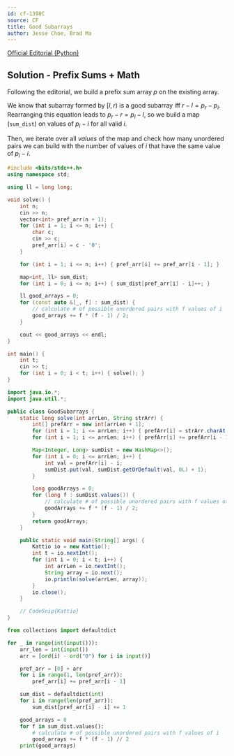 ```yaml
---
id: cf-1398C
source: CF
title: Good Subarrays
author: Jesse Choe, Brad Ma
---
```


[Official Editorial (Python)](https://codeforces.com/blog/entry/81506)

## Solution - Prefix Sums + Math

Following the editorial, we build a prefix sum array $p$ on the existing array.

We know that subarray formed by $[l, r)$ is a good subarray iff $r-l=p_r-p_l$.
Rearranging this equation leads to $p_r-r=p_l-l$, so we build
a map (`sum_dist`) on values of $p_i-i$ for all valid $i$.

Then, we iterate over all *values* of the map and check how many unordered pairs
we can build with the number of values of $i$ that have the same value of $p_i-i$.

<LanguageSection>
<CPPSection>

```cpp
#include <bits/stdc++.h>
using namespace std;

using ll = long long;

void solve() {
	int n;
	cin >> n;
	vector<int> pref_arr(n + 1);
	for (int i = 1; i <= n; i++) {
		char c;
		cin >> c;
		pref_arr[i] = c - '0';
	}

	for (int i = 1; i <= n; i++) { pref_arr[i] += pref_arr[i - 1]; }

	map<int, ll> sum_dist;
	for (int i = 0; i <= n; i++) { sum_dist[pref_arr[i] - i]++; }

	ll good_arrays = 0;
	for (const auto &[_, f] : sum_dist) {
		// calculate # of possible unordered pairs with f values of i
		good_arrays += f * (f - 1) / 2;
	}

	cout << good_arrays << endl;
}

int main() {
	int t;
	cin >> t;
	for (int i = 0; i < t; i++) { solve(); }
}
```

</CPPSection>
<JavaSection>

```java
import java.io.*;
import java.util.*;

public class GoodSubarrays {
	static long solve(int arrLen, String strArr) {
		int[] prefArr = new int[arrLen + 1];
		for (int i = 1; i <= arrLen; i++) { prefArr[i] = strArr.charAt(i - 1) - '0'; }
		for (int i = 1; i <= arrLen; i++) { prefArr[i] += prefArr[i - 1]; }

		Map<Integer, Long> sumDist = new HashMap<>();
		for (int i = 0; i <= arrLen; i++) {
			int val = prefArr[i] - i;
			sumDist.put(val, sumDist.getOrDefault(val, 0L) + 1);
		}

		long goodArrays = 0;
		for (long f : sumDist.values()) {
			// calculate # of possible unordered pairs with f values of i
			goodArrays += f * (f - 1) / 2;
		}
		return goodArrays;
	}

	public static void main(String[] args) {
		Kattio io = new Kattio();
		int t = io.nextInt();
		for (int i = 0; i < t; i++) {
			int arrLen = io.nextInt();
			String array = io.next();
			io.println(solve(arrLen, array));
		}
		io.close();
	}

	// CodeSnip{Kattio}
}
```
</JavaSection>

<PySection>

```py
from collections import defaultdict

for _ in range(int(input())):
	arr_len = int(input())
	arr = [ord(i) - ord("0") for i in input()]

	pref_arr = [0] + arr
	for i in range(1, len(pref_arr)):
		pref_arr[i] += pref_arr[i - 1]

	sum_dist = defaultdict(int)
	for i in range(len(pref_arr)):
		sum_dist[pref_arr[i] - i] += 1

	good_arrays = 0
	for f in sum_dist.values():
		# calculate # of possible unordered pairs with f values of i
		good_arrays += f * (f - 1) // 2
	print(good_arrays)
```

</PySection>
</LanguageSection>
